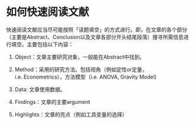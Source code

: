 # 如何快速阅读文献

快速阅读文献应当尽可能按照「读题填空」的方式进行。即，在文章的各个部分（主要是Abstract、Conclusion以及文章各部分开头结尾段落）搜寻所需信息进行填空。主要包括以下内容：

1. Object：文章主要研究对象，一般能在Abstract中找到。

2. Method：采用的研究方法。包括视角（例如定性or定量，i.e. Econometrics），方法模型（i.e. ANOVA, Gravity Model)

3. Data: 文章使用数据。

3. Findings：文章的主要argument

4. Highlights：文章的亮点（例如工具变量的选择）